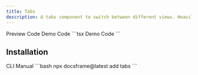 ```yaml
---
title: Tabs
description: A tabs component to switch between different views. Heavily inspired by shadcn/ui
---
```


<Tabs defaultValue="preview">
  <TabsList>
    <TabsTrigger value="preview">Preview</TabsTrigger>
    <TabsTrigger value="code">Code</TabsTrigger>
  </TabsList>
  <TabsContent value="preview">
    <ComponentPreview>
        <Tabs defaultValue="demo">
        <TabsList>
            <TabsTrigger value="demo">Demo</TabsTrigger>
            <TabsTrigger value="code">Code</TabsTrigger>
        </TabsList>
        <TabsContent value="demo"></TabsContent>
        <TabsContent value="code"></TabsContent>
        </Tabs>
    </ComponentPreview>

  </TabsContent>
  <TabsContent value="code">
    ```tsx
    <Tabs defaultValue="demo">
        <TabsList>
            <TabsTrigger value="demo">Demo</TabsTrigger>
            <TabsTrigger value="code">Code</TabsTrigger>
        </TabsList>
        <TabsContent value="demo"></TabsContent>
        <TabsContent value="code"></TabsContent>
    </Tabs>
    ```
  </TabsContent>
</Tabs>

## Installation

<Tabs defaultValue="cli">
  <TabsList>
    <TabsTrigger value="cli">CLI</TabsTrigger>
    <TabsTrigger value="manual">Manual</TabsTrigger>
  </TabsList>
  <TabsContent value="cli">
    ```bash
    npx docsframe@latest add tabs
    ```
  </TabsContent>
  <TabsContent value="manual"></TabsContent>
</Tabs>
